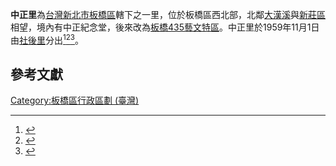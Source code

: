 
{{ROC Village or Li Info|
City/CountyName=新北市|
DivName=板橋區|
Village/LiName=中正|
Village/Li=里|
OldName =|
Longitude =|
Latitude =|
AreaTotal =|
HouseholdTotal=1,647|
PopTotal =4,857|
YearMonth=2011年10月|
Head =林煌益|
Male =|
Female =|
Sub =27|
Website =|
Neighbors =|
MapLocation =|
Address =中正路413巷2弄24、26號|
DataSource =
}}
'''中正里'''為[[台灣|台灣]][[新北市|新北市]][[板橋區_(台灣)|板橋區]]轄下之一里，位於板橋區西北部，北鄰[[大漢溪|大漢溪]]與[[新莊區|新莊區]]相望，境內有中正紀念堂，後來改為[[板橋435藝文特區|板橋435藝文特區]]。中正里於1959年11月1日由[[社後里|社後里]]分出<ref>{{cite book|title= 臺灣鄉土全誌|year=1996|publisher=中一出版社}}</ref><ref>{{cite book|title=臺灣全志: 政治志·建置沿革篇|year=2007|publisher=國史館臺灣文獻館}}</ref><ref>{{cite web|title=板橋區公所網站|work=各里介紹|accessdate=2015-03-11}}</ref>。

==參考文獻==
{{reflist}}

{{新北市板橋區}}

[[Category:板橋區行政區劃_(臺灣)|Category:板橋區行政區劃 (臺灣)]]